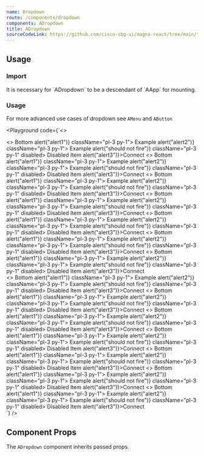 ```yaml
---
name: Dropdown
route: /components/dropdown
components: ADropdown
title: ADropdown
sourceCodeLink: https://github.com/cisco-sbg-ui/magna-react/tree/main/framework/components/ADropdown
---
```


## Usage

### Import

<ComponentImport components="ADropdown" />

<AAlert dismissable={false}>
  It is necessary for `ADropdown` to be a descendant of `AApp` for mounting.
</AAlert>

### Usage

For more advanced use cases of dropdown see `AMenu` and `AButton`

<Playground
  code={`<>
  <div className="d-flex gap-3 flex-wrap mb-3">
    <ADropdown title="Dropdown">
      <>
        <AListItem twoLine className="px-3 h3 my-0 pb-1">
           <AListItemTitle>Bottom</AListItemTitle>
        </AListItem>
        <AListItem onClick={() => alert("alert1")} className="pl-3 py-1">
          Example
        </AListItem>
        <AListItem onClick={() => alert("alert2")} className="pl-3 py-1">
          Example
        </AListItem>
        <AListItem
          onClick={() => alert("should not fire")}
          className="pl-3 py-1"
          disabled>
          Disabled Item
        </AListItem>
        <AListItemDivider className="mb-0 mt-3" />
        <AListItem twoLine>
          <AListItemContent className="pb-0">
            <a onClick={() => alert("alert3")}>Connect</a>
          </AListItemContent>
        </AListItem>
      </>
    </ADropdown>
    <ADropdown secondary title="Dropdown">
      <>
        <AListItem twoLine className="px-3 h3 my-0 pb-1">
          <AListItemTitle>Bottom</AListItemTitle>
        </AListItem>
        <AListItem onClick={() => alert("alert1")} className="pl-3 py-1">
          Example
        </AListItem>
        <AListItem onClick={() => alert("alert2")} className="pl-3 py-1">
          Example
        </AListItem>
        <AListItem
          onClick={() => alert("should not fire")}
          className="pl-3 py-1"
          disabled>
          Disabled Item
        </AListItem>
        <AListItemDivider className="mb-0 mt-3" />
        <AListItem twoLine>
          <AListItemContent className="pb-0">
            <a onClick={() => alert("alert3")}>Connect</a>
          </AListItemContent>
        </AListItem>
      </>
    </ADropdown>
    <ADropdown tertiary title="Dropdown">
      <>
        <AListItem twoLine className="px-3 h3 my-0 pb-1">
          <AListItemTitle>Bottom</AListItemTitle>
        </AListItem>
        <AListItem onClick={() => alert("alert1")} className="pl-3 py-1">
          Example
        </AListItem>
        <AListItem onClick={() => alert("alert2")} className="pl-3 py-1">
          Example
        </AListItem>
        <AListItem
          onClick={() => alert("should not fire")}
          className="pl-3 py-1"
          disabled>
          Disabled Item
        </AListItem>
        <AListItemDivider className="mb-0 mt-3" />
        <AListItem twoLine>
          <AListItemContent className="pb-0">
            <a onClick={() => alert("alert3")}>Connect</a>
          </AListItemContent>
        </AListItem>
      </>
    </ADropdown>
    <ADropdown tertiary noPadding title="Dropdown inline">
      <>
        <AListItem twoLine className="px-3 h3 my-0 pb-1">
           <AListItemTitle>Bottom</AListItemTitle>
         </AListItem>
         <AListItem onClick={() => alert("alert1")} className="pl-3 py-1">
           Example
         </AListItem>
         <AListItem onClick={() => alert("alert2")} className="pl-3 py-1">
           Example
         </AListItem>
         <AListItem
           onClick={() => alert("should not fire")}
           className="pl-3 py-1"
           disabled>
           Disabled Item
         </AListItem>
         <AListItemDivider className="mb-0 mt-3" />
         <AListItem twoLine>
           <AListItemContent className="pb-0">
             <a onClick={() => alert("alert3")}>Connect</a>
           </AListItemContent>
         </AListItem>
      </>
    </ADropdown>
    <ADropdown tertiaryAlt title="Dropdown">
      <>
        <AListItem twoLine className="px-3 h3 my-0 pb-1">
           <AListItemTitle>Bottom</AListItemTitle>
        </AListItem>
        <AListItem onClick={() => alert("alert1")} className="pl-3 py-1">
          Example
        </AListItem>
        <AListItem onClick={() => alert("alert2")} className="pl-3 py-1">
          Example
        </AListItem>
        <AListItem
          onClick={() => alert("should not fire")}
          className="pl-3 py-1"
          disabled>
          Disabled Item
        </AListItem>
        <AListItemDivider className="mb-0 mt-3" />
        <AListItem twoLine>
          <AListItemContent className="pb-0">
            <a onClick={() => alert("alert3")}>Connect</a>
          </AListItemContent>
        </AListItem>
      </>
    </ADropdown>
    <ADropdown disabled title="Dropdown disabled">
      <>
        <AListItem twoLine className="px-3 h3 my-0 pb-1">
           <AListItemTitle>Bottom</AListItemTitle>
        </AListItem>
        <AListItem onClick={() => alert("alert1")} className="pl-3 py-1">
          Example
        </AListItem>
        <AListItem onClick={() => alert("alert2")} className="pl-3 py-1">
          Example
        </AListItem>
        <AListItem
          onClick={() => alert("should not fire")}
          className="pl-3 py-1"
          disabled>
          Disabled Item
        </AListItem>
        <AListItemDivider className="mb-0 mt-3" />
        <AListItem twoLine>
          <AListItemContent className="pb-0">
            <a onClick={() => alert("alert3")}>Connect</a>
          </AListItemContent>
        </AListItem>
      </>
    </ADropdown>
    <ADropdown destructive secondary title="Dropdown">
      <>
        <AListItem twoLine className="px-3 h3 my-0 pb-1">
           <AListItemTitle>Bottom</AListItemTitle>
         </AListItem>
         <AListItem onClick={() => alert("alert1")} className="pl-3 py-1">
           Example
         </AListItem>
         <AListItem onClick={() => alert("alert2")} className="pl-3 py-1">
           Example
         </AListItem>
         <AListItem
           onClick={() => alert("should not fire")}
           className="pl-3 py-1"
           disabled>
           Disabled Item
         </AListItem>
         <AListItemDivider className="mb-0 mt-3" />
         <AListItem twoLine>
           <AListItemContent className="pb-0">
             <a onClick={() => alert("alert3")}>Connect</a>
           </AListItemContent>
         </AListItem>
      </>
    </ADropdown>
  </div>
  <div className="d-flex gap-3 flex-wrap">
     <ADropdown small title="Dropdown">
      <>
        <AListItem twoLine className="px-3 h3 my-0 pb-1">
           <AListItemTitle>Bottom</AListItemTitle>
        </AListItem>
        <AListItem onClick={() => alert("alert1")} className="pl-3 py-1">
          Example
        </AListItem>
        <AListItem onClick={() => alert("alert2")} className="pl-3 py-1">
          Example
        </AListItem>
        <AListItem
          onClick={() => alert("should not fire")}
          className="pl-3 py-1"
          disabled>
          Disabled Item
        </AListItem>
        <AListItemDivider className="mb-0 mt-3" />
        <AListItem twoLine>
          <AListItemContent className="pb-0">
            <a onClick={() => alert("alert3")}>Connect</a>
          </AListItemContent>
        </AListItem>
      </>
    </ADropdown>
    <ADropdown small secondary title="Dropdown">
      <>
        <AListItem twoLine className="px-3 h3 my-0 pb-1">
          <AListItemTitle>Bottom</AListItemTitle>
        </AListItem>
        <AListItem onClick={() => alert("alert1")} className="pl-3 py-1">
          Example
        </AListItem>
        <AListItem onClick={() => alert("alert2")} className="pl-3 py-1">
          Example
        </AListItem>
        <AListItem
          onClick={() => alert("should not fire")}
          className="pl-3 py-1"
          disabled>
          Disabled Item
        </AListItem>
        <AListItemDivider className="mb-0 mt-3" />
        <AListItem twoLine>
          <AListItemContent className="pb-0">
            <a onClick={() => alert("alert3")}>Connect</a>
          </AListItemContent>
        </AListItem>
      </>
    </ADropdown>
    <ADropdown small tertiary title="Dropdown">
      <>
        <AListItem twoLine className="px-3 h3 my-0 pb-1">
          <AListItemTitle>Bottom</AListItemTitle>
        </AListItem>
        <AListItem onClick={() => alert("alert1")} className="pl-3 py-1">
          Example
        </AListItem>
        <AListItem onClick={() => alert("alert2")} className="pl-3 py-1">
          Example
        </AListItem>
        <AListItem
          onClick={() => alert("should not fire")}
          className="pl-3 py-1"
          disabled>
          Disabled Item
        </AListItem>
        <AListItemDivider className="mb-0 mt-3" />
        <AListItem twoLine>
          <AListItemContent className="pb-0">
            <a onClick={() => alert("alert3")}>Connect</a>
          </AListItemContent>
        </AListItem>
      </>
    </ADropdown>
    <ADropdown small tertiary noPadding title="Dropdown inline">
      <>
        <AListItem twoLine className="px-3 h3 my-0 pb-1">
           <AListItemTitle>Bottom</AListItemTitle>
         </AListItem>
         <AListItem onClick={() => alert("alert1")} className="pl-3 py-1">
           Example
         </AListItem>
         <AListItem onClick={() => alert("alert2")} className="pl-3 py-1">
           Example
         </AListItem>
         <AListItem
           onClick={() => alert("should not fire")}
           className="pl-3 py-1"
           disabled>
           Disabled Item
         </AListItem>
         <AListItemDivider className="mb-0 mt-3" />
         <AListItem twoLine>
           <AListItemContent className="pb-0">
             <a onClick={() => alert("alert3")}>Connect</a>
           </AListItemContent>
         </AListItem>
      </>
    </ADropdown>
    <ADropdown small tertiaryAlt title="Dropdown">
      <>
        <AListItem twoLine className="px-3 h3 my-0 pb-1">
           <AListItemTitle>Bottom</AListItemTitle>
        </AListItem>
        <AListItem onClick={() => alert("alert1")} className="pl-3 py-1">
          Example
        </AListItem>
        <AListItem onClick={() => alert("alert2")} className="pl-3 py-1">
          Example
        </AListItem>
        <AListItem
          onClick={() => alert("should not fire")}
          className="pl-3 py-1"
          disabled>
          Disabled Item
        </AListItem>
        <AListItemDivider className="mb-0 mt-3" />
        <AListItem twoLine>
          <AListItemContent className="pb-0">
            <a onClick={() => alert("alert3")}>Connect</a>
          </AListItemContent>
        </AListItem>
      </>
    </ADropdown>
    <ADropdown small disabled title="Dropdown disabled">
      <>
        <AListItem twoLine className="px-3 h3 my-0 pb-1">
           <AListItemTitle>Bottom</AListItemTitle>
        </AListItem>
        <AListItem onClick={() => alert("alert1")} className="pl-3 py-1">
          Example
        </AListItem>
        <AListItem onClick={() => alert("alert2")} className="pl-3 py-1">
          Example
        </AListItem>
        <AListItem
          onClick={() => alert("should not fire")}
          className="pl-3 py-1"
          disabled>
          Disabled Item
        </AListItem>
        <AListItemDivider className="mb-0 mt-3" />
        <AListItem twoLine>
          <AListItemContent className="pb-0">
            <a onClick={() => alert("alert3")}>Connect</a>
          </AListItemContent>
        </AListItem>
      </>
    </ADropdown>
    <ADropdown small destructive secondary title="Dropdown">
      <>
        <AListItem twoLine className="px-3 h3 my-0 pb-1">
           <AListItemTitle>Bottom</AListItemTitle>
         </AListItem>
         <AListItem onClick={() => alert("alert1")} className="pl-3 py-1">
           Example
         </AListItem>
         <AListItem onClick={() => alert("alert2")} className="pl-3 py-1">
           Example
         </AListItem>
         <AListItem
           onClick={() => alert("should not fire")}
           className="pl-3 py-1"
           disabled>
           Disabled Item
         </AListItem>
         <AListItemDivider className="mb-0 mt-3" />
         <AListItem twoLine>
           <AListItemContent className="pb-0">
             <a onClick={() => alert("alert3")}>Connect</a>
           </AListItemContent>
         </AListItem>
      </>
    </ADropdown>
  </div>
</>
`}
/>

## Component Props

The `ADropdown` component inherits passed props.

<Props of="ADropdown" />

